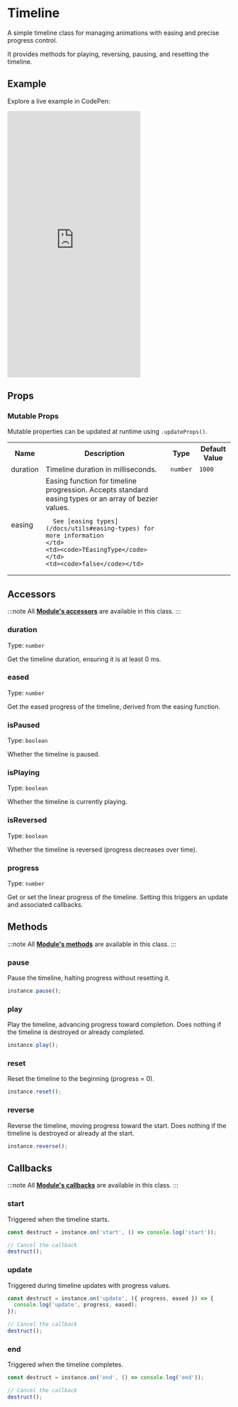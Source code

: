 # Timeline

A simple timeline class for managing animations with easing and precise progress control. 

It provides methods for playing, reversing, pausing, and resetting the timeline.

## Example

Explore a live example in CodePen:

<iframe 
  height="600"
  style={{
    width: '100%'
  }} 
  scrolling="no" 
  title="Vevet Example"
  src="https://codepen.io/anton-bobrov/embed/jEENKjV?default-tab=result"
  frameborder="no"
  loading="lazy"
  allowtransparency="true"
  allowfullscreen="true"
>
  See the Pen <a href="https://codepen.io/anton-bobrov/pen/jEENKjV">Vevet Example</a> by Anton Bobrov.
</iframe>



## Props

### Mutable Props

Mutable properties can be updated at runtime using `.updateProps()`.

<table>
  <tr>
    <th>Name</th>
    <th>Description</th>
    <th>Type</th>
    <th>Default Value</th>
  </tr>
  
  <tr>
    <td>duration</td>
    <td>Timeline duration in milliseconds.</td>
    <td><code>number</code></td>
    <td><code>1000</code></td>
  </tr>
  
  <tr>
    <td>easing</td>
    <td>
      Easing function for timeline progression. Accepts standard easing types or an array of bezier values.
      
      See [easing types](/docs/utils#easing-types) for more information
    </td>
    <td><code>TEasingType</code></td>
    <td><code>false</code></td>
  </tr>
</table>



## Accessors

:::note
All **[Module's accessors](/docs/base/Module/#accessors)** are available in this class.
:::

### duration

Type: `number`

Get the timeline duration, ensuring it is at least 0 ms.

### eased

Type: `number`

Get the eased progress of the timeline, derived from the easing function.

### isPaused

Type: `boolean`

Whether the timeline is paused.

### isPlaying

Type: `boolean`

Whether the timeline is currently playing.

### isReversed

Type: `boolean`

Whether the timeline is reversed (progress decreases over time).

### progress

Type: `number`

Get or set the linear progress of the timeline. Setting this triggers an update and associated callbacks.



## Methods

:::note
All **[Module's methods](/docs/base/Module/#methods)** are available in this class.
:::

### pause

Pause the timeline, halting progress without resetting it.

```ts
instance.pause();
```

### play

Play the timeline, advancing progress toward completion. Does nothing if the timeline is destroyed or already completed.

```ts
instance.play();
```

### reset

Reset the timeline to the beginning (progress = 0).

```ts
instance.reset();
```

### reverse

Reverse the timeline, moving progress toward the start. Does nothing if the timeline is destroyed or already at the start.

```ts
instance.reverse();
```



## Callbacks

:::note
All **[Module's callbacks](/docs/base/Module/#callbacks)** are available in this class.
:::

### start

Triggered when the timeline starts.

```ts
const destruct = instance.on('start', () => console.log('start'));

// Cancel the callback
destruct();
```

### update

Triggered during timeline updates with progress values.

```ts
const destruct = instance.on('update', ({ progress, eased }) => {
  console.log('update', progress, eased);
});

// Cancel the callback
destruct();
```

### end

Triggered when the timeline completes.

```ts
const destruct = instance.on('end', () => console.log('end'));

// Cancel the callback
destruct();
```
